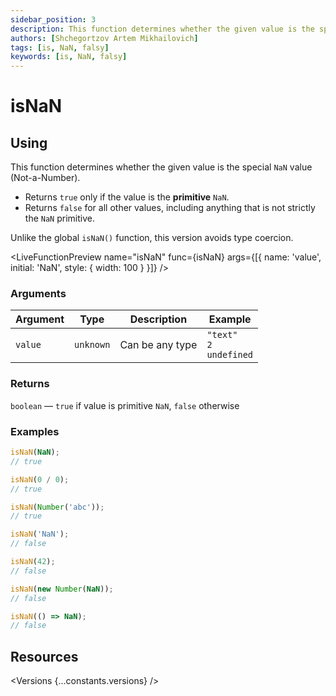 ```yaml
---
sidebar_position: 3
description: This function determines whether the given value is the special NaN value.
authors: [Shchegortzov Artem Mikhailovich]
tags: [is, NaN, falsy]
keywords: [is, NaN, falsy]
---
```




# isNaN

## Using

This function determines whether the given value is the special `NaN` value (Not-a-Number).

- Returns `true` only if the value is the **primitive** `NaN`.
- Returns `false` for all other values, including anything that is not strictly the `NaN` primitive.

Unlike the global `isNaN()` function, this version avoids type coercion.

<LiveFunctionPreview
  name="isNaN"
  func={isNaN}
  args={[{ name: 'value', initial: 'NaN', style: { width: 100 } }]}
/>

### Arguments

| Argument | Type      | Description     | Example                                |
| -------- | --------- | --------------- | -------------------------------------- |
| `value`  | `unknown` | Can be any type | `"text"` <br /> `2` <br /> `undefined` |

### Returns

`boolean` — `true` if value is primitive `NaN`, `false` otherwise

### Examples

```js
isNaN(NaN);
// true

isNaN(0 / 0);
// true

isNaN(Number('abc'));
// true

isNaN('NaN');
// false

isNaN(42);
// false

isNaN(new Number(NaN));
// false

isNaN(() => NaN);
// false
```

## Resources

<Versions {...constants.versions} />

<div style={{ display: 'flex', gap: 20 }}>
  <GitHubResourceButton linkPath={constants.resourceLinkPath} />
  <CodeSandboxResourceButton link={constants.codeSandboxLink} />
</div>
